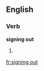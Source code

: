 ==English==

===Verb===
'''signing out'''

# {{present participle of|[[sign out]]}}

[[fr:signing out]]